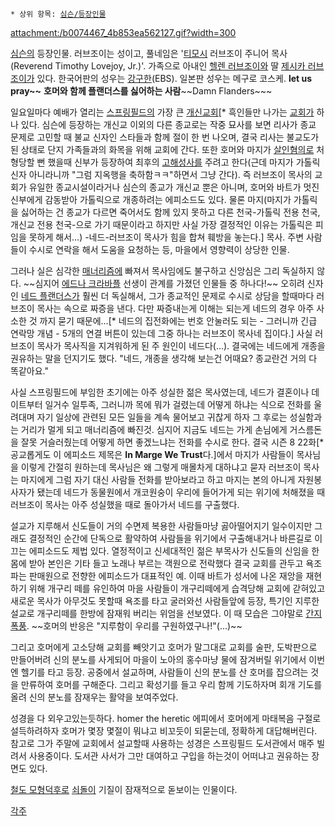  * 상위 항목: [[심슨/등장인물]]

attachment:/b0074467_4b853ea562127.gif?width=300

[[심슨]]의 등장인물. 러브조이는 성이고, 풀네임은 '[[티모시]] 러브조이 주니어 목사(Reverend Timothy Lovejoy, Jr.)'. 가족으로 아내인 [[헬렌 러브조이]]와 딸 [[제시카 러브조이]]가 있다. 한국어판의 성우는 [[강구한]](EBS). 일본판 성우는 메구로 코스케.
'''let us pray~~'''
'''호머와 함께 플랜더스를 싫어하는 사람'''~~Damn Flanders~~~

일요일마다 예배가 열리는 [[스프링필드]]의 가장 큰 [[개신교]]회[* 흑인들만 나가는 [[교회]]가 하나 있다. 심슨에 등장하는 개신교 이외의 다른 종교로는 작중 묘사를 보면 리사가 종교 문제로 고민할 때 불교 신자인 스타들과 함께 절이 한 번 나오며, 결국 리사는 불교도가 된 상태로 단지 가족들과의 화목을 위해 교회에 간다. 또한 호머와 마지가 [[살인]]혐의로 처형당할 뻔 했을때 신부가 등장하여 최후의 [[고해성사]]를 주려고 한다(근데 마지가 가톨릭 신자 아니라니까 "그럼 지옥행을 축하함ㅋㅋ"하면서 그냥 간다). 즉 러브조이 목사의 교회가 유일한 종교시설이라거나 심슨의 종교가 개신교 뿐은 아니며, 호머와 바트가 멋진 신부에게 감동받아 가톨릭으로 개종하려는 에피소드도 있다. 물론 마지(마지가 가톨릭을 싫어하는 건 종교가 다르면 죽어서도 함께 있지 못하고 다른 천국-가톨릭 전용 천국, 개신교 전용 천국-으로 가기 때문이라고 하지만 사실 가장 결정적인 이유는 가톨릭은 피임을 못하게 해서...) -네드-러브조이 목사가 힘을 합쳐 훼방을 놓는다.] 목사. 주변 사람들이 수시로 연락을 해서 도움을 요청하는 등, 마을에서 영향력이 상당한 인물. 

그러나 실은 심각한 [[매너리즘]]에 빠져서 목사임에도 불구하고 신앙심은 그리 독실하지 않다. ~~심지어 [[에드나 크라바플]] 선생이 관계를 가졌던 인물들 중 하나다!~~ 오히려 신자인 [[네드 플랜더스]]가 훨씬 더 독실해서, 그가 종교적인 문제로 수시로 상담을 할때마다 러브조이 목사는 속으로 짜증을 낸다. 다만 짜증내는게 이해는 되는게 네드의 경우 아주 사소한 것 까지 묻기 때문에...[* 네드의 집전화에는 번호 안눌러도 되는 - 그러니까 긴급 연락망 개념 - 5개의 연결 버튼이 있는데 그중 하나는 러브조이 목사네 집이다.] 사실 러브조이 목사가 목사직을 지겨워하게 된 주 원인이 네드다(...). 결국에는 네드에게 개종을 권유하는 말을 던지기도 했다. "네드, 개종을 생각해 보는건 어때요? 종교란건 거의 다 똑같아요."

사실 스프링필드에 부임한 초기에는 아주 성실한 젊은 목사였는데, 네드가 결혼이나 데이트부터 일거수 일투족, 그러니까 목에 뭐가 걸렸는데 어떻게 하냐는 식으로 전화를 울려대며 자기 일상에 관련된 모든 일들을 계속 물어보고 귀찮게 하자 그 후로는 성실함과는 거리가 멀게 되고 매너리즘에 빠진것. 심지어 지금도 네드는 가게 손님에게 거스름돈을 잘못 거슬러줬는데 어떻게 하면 좋겠느냐는 전화를 수시로 한다. 결국 시즌 8 22화[* 공교롭게도 이 에피소드 제목은 '''In Marge We Trust'''다.]에서 마지가 사람들이 목사님을 이렇게 간절히 원하는데 목사님은 왜 그렇게 매몰차게 대하냐고 묻자 러브조이 목사는 마지에게 그럼 자기 대신 사람들 전화를 받아보라고 하고 마지는 본의 아니게 자원봉사자가 됐는데 네드가 동물원에서 개코원숭이 우리에 들어가게 되는 위기에 처해졌을 때 러브조이 목사는 아주 성실했을 때로 돌아가서 네드를 구출했다.

설교가 지루해서 신도들이 거의 수면제 복용한 사람들마냥 곯아떨어지기 일수이지만 그래도 결정적인 순간에 단독으로 활약하여 사람들을 위기에서 구출해내거나 바른길로 이끄는 에피소드도 제법 있다. 열정적이고 신세대적인 젊은 부목사가 신도들의 신임을 한몸에 받아 본인은 기타 들고 노래나 부르는 객원으로 전락했다 결국 교회를 관두고 욕조 파는 판매원으로 전향한 에피소드가 대표적인 예. 이때 바트가 성서에 나온 재앙을 재현하기 위해 개구리 떼를 유인하여 마을 사람들이 개구리떼에게 습격당해 교회에 갇혀있고 새로운 목사가 아무것도 못할때 욕조를 타고 굴러와선 사람들앞에 등장, 특기인 지루한 설교로 개구리떼를 한방에 잠재워 버리는 위엄을 선보였다. 이 때 모습은 그야말로 [[간지폭풍]]. ~~호머의 반응은 "지루함이 우리를 구원하였구나!"(...)~~

그리고 호머에게 고소당해 교회를 빼앗기고 호머가 말그대로 교회를 술판, 도박판으로 만들어버려 신의 분노를 사게되어 마을이 노아의 홍수마냥 물에 잠겨버릴 위기에서 이번엔 헬기를 타고 등장. 공중에서 설교하며, 사람들이 신의 분노를 산 호머를 잡으려는 것을 만류하여 호머를 구해준다. 그리고 확성기를 들고 우리 함께 기도하자며 회개 기도를 올려 신의 분노를 잠재우는 활약을 보여주었다.

성경을 다 외우고있는듯하다. homer the heretic 에피에서 호머에게 마태복음 구절로 설득하려하자 호머가 몇장 몇절이 뭐냐고 비꼬듯이 되묻는데, 정확하게 대답해버린다. 
참고로 그가 주말에 교회에서 설교할때 사용하는 성경은 스프링필드 도서관에서 매주 빌려서 사용중이다. 도서관 사서가 그만 대여하고 구입을 하는것이 어떠냐고 권유하는 장면도 있다.

[[철도 모형]]덕후로 [[쇠돌이]] 기질이 잠재적으로 돋보이는 인물이다.

[[각주]]
